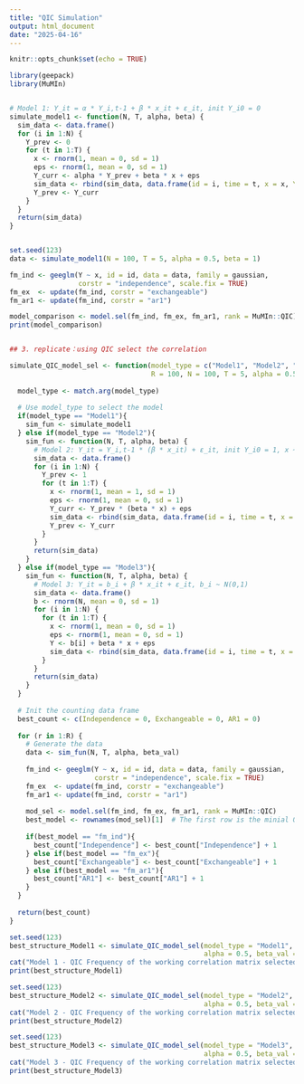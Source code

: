 ---
title: "QIC Simulation"
output: html_document
date: "2025-04-16"
---

```{r setup, include=FALSE}
knitr::opts_chunk$set(echo = TRUE)
```


```{r}
library(geepack)
library(MuMIn)


# Model 1: Y_it = α * Y_i,t-1 + β * x_it + ε_it, init Y_i0 = 0
simulate_model1 <- function(N, T, alpha, beta) {
  sim_data <- data.frame()
  for (i in 1:N) {
    Y_prev <- 0
    for (t in 1:T) {
      x <- rnorm(1, mean = 0, sd = 1)
      eps <- rnorm(1, mean = 0, sd = 1)
      Y_curr <- alpha * Y_prev + beta * x + eps
      sim_data <- rbind(sim_data, data.frame(id = i, time = t, x = x, Y = Y_curr))
      Y_prev <- Y_curr
    }
  }
  return(sim_data)
}


set.seed(123)
data <- simulate_model1(N = 100, T = 5, alpha = 0.5, beta = 1)

fm_ind <- geeglm(Y ~ x, id = id, data = data, family = gaussian, 
                 corstr = "independence", scale.fix = TRUE)
fm_ex  <- update(fm_ind, corstr = "exchangeable")
fm_ar1 <- update(fm_ind, corstr = "ar1")

model_comparison <- model.sel(fm_ind, fm_ex, fm_ar1, rank = MuMIn::QIC)
print(model_comparison)


## 3. replicate：using QIC select the correlation

simulate_QIC_model_sel <- function(model_type = c("Model1", "Model2", "Model3"),
                                   R = 100, N = 100, T = 5, alpha = 0.5, beta_val = 1) {
  
  model_type <- match.arg(model_type)
  
  # Use model_type to select the model
  if(model_type == "Model1"){
    sim_fun <- simulate_model1
  } else if(model_type == "Model2"){
    sim_fun <- function(N, T, alpha, beta) {
      # Model 2: Y_it = Y_i,t-1 * (β * x_it) + ε_it, init Y_i0 = 1, x ~ N(1,1)
      sim_data <- data.frame()
      for (i in 1:N) {
        Y_prev <- 1
        for (t in 1:T) {
          x <- rnorm(1, mean = 1, sd = 1)
          eps <- rnorm(1, mean = 0, sd = 1)
          Y_curr <- Y_prev * (beta * x) + eps
          sim_data <- rbind(sim_data, data.frame(id = i, time = t, x = x, Y = Y_curr))
          Y_prev <- Y_curr
        }
      }
      return(sim_data)
    }
  } else if(model_type == "Model3"){
    sim_fun <- function(N, T, alpha, beta) {
      # Model 3: Y_it = b_i + β * x_it + ε_it, b_i ~ N(0,1)
      sim_data <- data.frame()
      b <- rnorm(N, mean = 0, sd = 1)
      for (i in 1:N) {
        for (t in 1:T) {
          x <- rnorm(1, mean = 0, sd = 1)
          eps <- rnorm(1, mean = 0, sd = 1)
          Y <- b[i] + beta * x + eps
          sim_data <- rbind(sim_data, data.frame(id = i, time = t, x = x, Y = Y))
        }
      }
      return(sim_data)
    }
  }
  
  # Init the counting data frame
  best_count <- c(Independence = 0, Exchangeable = 0, AR1 = 0)
  
  for (r in 1:R) {
    # Generate the data
    data <- sim_fun(N, T, alpha, beta_val)
    
    fm_ind <- geeglm(Y ~ x, id = id, data = data, family = gaussian, 
                     corstr = "independence", scale.fix = TRUE)
    fm_ex  <- update(fm_ind, corstr = "exchangeable")
    fm_ar1 <- update(fm_ind, corstr = "ar1")
    
    mod_sel <- model.sel(fm_ind, fm_ex, fm_ar1, rank = MuMIn::QIC)
    best_model <- rownames(mod_sel)[1]  # The first row is the minial QIC
    
    if(best_model == "fm_ind"){
      best_count["Independence"] <- best_count["Independence"] + 1
    } else if(best_model == "fm_ex"){
      best_count["Exchangeable"] <- best_count["Exchangeable"] + 1
    } else if(best_model == "fm_ar1"){
      best_count["AR1"] <- best_count["AR1"] + 1
    }
  }
  
  return(best_count)
}

set.seed(123)
best_structure_Model1 <- simulate_QIC_model_sel(model_type = "Model1", R = 100, N = 100, T = 5,
                                                alpha = 0.5, beta_val = 1)
cat("Model 1 - QIC Frequency of the working correlation matrix selected：\n")
print(best_structure_Model1)

```
```{r}
set.seed(123)
best_structure_Model2 <- simulate_QIC_model_sel(model_type = "Model2", R = 100, N = 100, T = 5,
                                                alpha = 0.5, beta_val = 1)
cat("Model 2 - QIC Frequency of the working correlation matrix selected：\n")
print(best_structure_Model2)
```
```{r}
set.seed(123)
best_structure_Model3 <- simulate_QIC_model_sel(model_type = "Model3", R = 100, N = 100, T = 5,
                                                alpha = 0.5, beta_val = 1)
cat("Model 3 - QIC Frequency of the working correlation matrix selected：\n")
print(best_structure_Model3)
```


